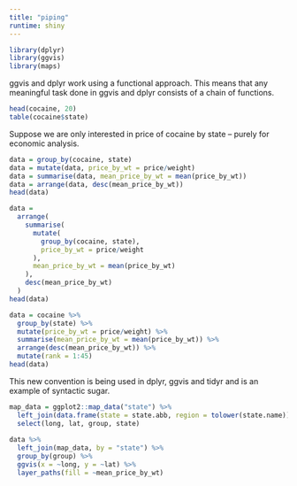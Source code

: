 ```yaml
---
title: "piping"
runtime: shiny
---
```


```r
library(dplyr)
library(ggvis)
library(maps)
```

ggvis and dplyr work using a functional approach.  This means that any meaningful task done in ggvis and dplyr consists of a chain of functions.

```r
head(cocaine, 20)
table(cocaine$state)
```

Suppose we are only interested in price of cocaine by state -- purely for economic analysis.

```r
data = group_by(cocaine, state)
data = mutate(data, price_by_wt = price/weight)
data = summarise(data, mean_price_by_wt = mean(price_by_wt))
data = arrange(data, desc(mean_price_by_wt))
head(data)
```

```r
data = 
  arrange(
    summarise(
      mutate(
        group_by(cocaine, state), 
        price_by_wt = price/weight
      ),
      mean_price_by_wt = mean(price_by_wt)
    ),
    desc(mean_price_by_wt)
  )
head(data)
```

```r
data = cocaine %>% 
  group_by(state) %>% 
  mutate(price_by_wt = price/weight) %>% 
  summarise(mean_price_by_wt = mean(price_by_wt)) %>% 
  arrange(desc(mean_price_by_wt)) %>% 
  mutate(rank = 1:45)
head(data)
```

This new convention is being used in dplyr, ggvis and tidyr and is an example of syntactic sugar.

```r
map_data = ggplot2::map_data("state") %>% 
  left_join(data.frame(state = state.abb, region = tolower(state.name)), by = "region") %>%
  select(long, lat, group, state) 
  
data %>% 
  left_join(map_data, by = "state") %>%
  group_by(group) %>% 
  ggvis(x = ~long, y = ~lat) %>% 
  layer_paths(fill = ~mean_price_by_wt)
```

